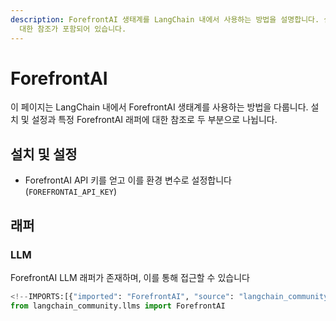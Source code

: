 ```yaml
---
description: ForefrontAI 생태계를 LangChain 내에서 사용하는 방법을 설명합니다. 설치, 설정 및 ForefrontAI 래퍼에
  대한 참조가 포함되어 있습니다.
---
```


# ForefrontAI

이 페이지는 LangChain 내에서 ForefrontAI 생태계를 사용하는 방법을 다룹니다. 
설치 및 설정과 특정 ForefrontAI 래퍼에 대한 참조로 두 부분으로 나뉩니다.

## 설치 및 설정
- ForefrontAI API 키를 얻고 이를 환경 변수로 설정합니다 (`FOREFRONTAI_API_KEY`)

## 래퍼

### LLM

ForefrontAI LLM 래퍼가 존재하며, 이를 통해 접근할 수 있습니다 
```python
<!--IMPORTS:[{"imported": "ForefrontAI", "source": "langchain_community.llms", "docs": "https://api.python.langchain.com/en/latest/llms/langchain_community.llms.forefrontai.ForefrontAI.html", "title": "ForefrontAI"}]-->
from langchain_community.llms import ForefrontAI
```